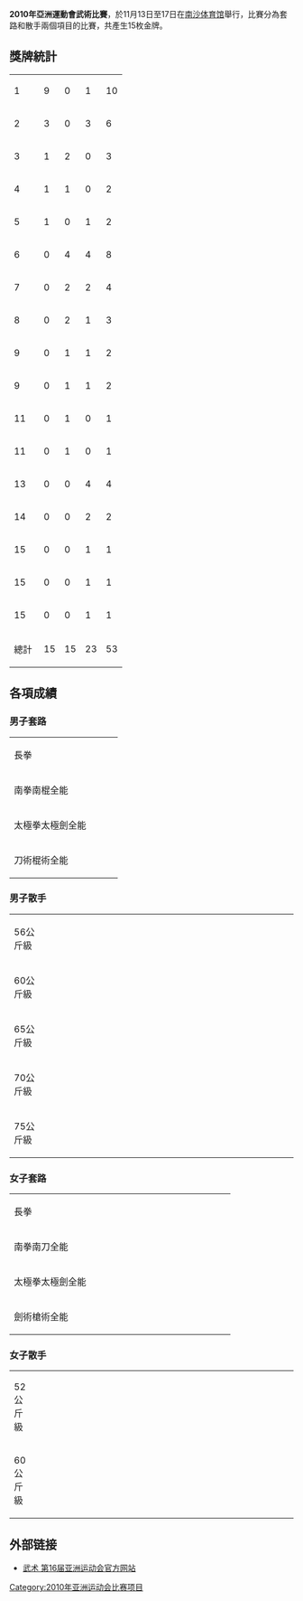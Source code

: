 '''2010年亞洲運動會武術比賽'''，於11月13日至17日在[[南沙体育馆|南沙体育馆]]舉行，比賽分為套路和散手兩個項目的比賽，共產生15枚金牌。

== 獎牌統計 ==
{| {{RankedMedalTable|class=wikitable sortable}}
|-
| 1 ||align=left| {{flagIOC2team|CHN|2010年亞洲運動會}} || 9 || 0 || 1 || 10
|-
| 2 ||align=left| {{flagIOC2team|IRI|2010年亞洲運動會}} || 3 || 0 || 3 || 6
|-
| 3 ||align=left| {{flagIOC2team|HKG|2010年亞洲運動會}} || 1 || 2 || 0 || 3
|-
| 4 ||align=left| {{flagIOC2team|MAC|2010年亞洲運動會}} || 1 || 1 || 0 || 2
|-
| 5 ||align=left| {{flagIOC2team|MAS|2010年亞洲運動會}} || 1 || 0 || 1 || 2
|-
| 6 ||align=left| {{flagIOC2team|VIE|2010年亞洲運動會}} || 0 || 4 || 4 || 8
|-
| 7 ||align=left| {{flagIOC2team|KOR|2010年亞洲運動會}} || 0 || 2 || 2 || 4
|-
| 8 ||align=left| {{flagIOC2team|JPN|2010年亞洲運動會}} || 0 || 2 || 1 || 3
|-
| 9 ||align=left| {{flagIOC2team|INA|2010年亞洲運動會}} || 0 || 1 || 1 || 2
|-
| 9 ||align=left| {{flagIOC2team|IND|2010年亞洲運動會}} || 0 || 1 || 1 || 2
|-
| 11 ||align=left| {{flagIOC2team|MYA|2010年亞洲運動會}} || 0 || 1 || 0 || 1
|-
| 11 ||align=left| {{flagIOC2team|PAK|2010年亞洲運動會}} || 0 || 1 || 0 || 1
|-
| 13 ||align=left| {{flagIOC2team|TPE|2010年亞洲運動會}} || 0 || 0 || 4 || 4
|-
| 14 ||align=left| {{flagIOC2team|LAO|2010年亞洲運動會}} || 0 || 0 || 2 || 2
|-
| 15 ||align=left| {{flagIOC2team|MGL|2010年亞洲運動會}} || 0 || 0 || 1 || 1
|-
| 15 ||align=left| {{flagIOC2team|PHI|2010年亞洲運動會}} || 0 || 0 || 1 || 1
|-
| 15 ||align=left| {{flagIOC2team|THA|2010年亞洲運動會}} || 0 || 0 || 1 || 1
|- class="sortbottom"
!colspan=2| 總計 || 15 || 15 || 23 || 53
|}

== 各項成績 ==
=== 男子套路 ===
{| {{MedalistTable|type=項目|columns=1|labelwidth=180px|style=font-size:small;}}
|-
|長拳
| {{flagIOC2athlete|[[袁晓超|袁晓超]]|CHN|2010年亞洲運動會}}
| {{flagIOC2athlete|[[市來崎大佑|市來崎大佑]]|JPN|2010年亞洲運動會}}
| {{flagIOC2athlete|[[伊赫桑·佩甘巴里|伊赫桑·佩甘巴里]]|IRI|2010年亞洲運動會}}
|-
|南拳南棍全能
| {{flagIOC2athlete|[[黄光源|黄光源]]|CHN|2010年亞洲運動會}}
| {{flagIOC2athlete|[[贺敬德|贺敬德]]|HKG|2010年亞洲運動會}}
| {{flagIOC2athlete|[[范国庆|范国庆]]|VIE|2010年亞洲運動會}}
|-
|太極拳太極劍全能
| {{flagIOC2athlete|[[吴雅楠|吴雅楠]]|CHN|2010年亞洲運動會}}
| {{flagIOC2athlete|[[阮青松|阮青松]]|VIE|2010年亞洲運動會}}
| {{flagIOC2athlete|[[萧詠日|萧詠日]]|TPE|2010年亞洲運動會}}
|-
|刀術棍術全能
| {{flagIOC2athlete|[[賈瑞_(武術運動員)|賈瑞]]|MAC|2010年亞洲運動會}}
| {{flagIOC2athlete|[[李钟赞|李钟赞]]|KOR|2010年亞洲運動會}}
| {{flagIOC2athlete|[[阮孟权|阮孟权]]|VIE|2010年亞洲運動會}}
|}

=== 男子散手 ===
{| {{MedalistTable|type=項目|columns=1|labelwidth=180px|style=font-size:small;}}
|-
|56公斤級
| {{flagIOC2athlete|[[李新杰|李新杰]]|CHN|2010年亞洲運動會}}
| {{flagIOC2athlete|[[潘文厚|潘文厚]]|VIE|2010年亞洲運動會}}
| {{flagIOC2athlete|[[波赛·阿派拉|波赛·阿派拉]]|LAO|2010年亞洲運動會}}<br />
{{flagIOC2athlete|[[宽云·参拉|宽云·参拉]]|THA|2010年亞洲運動會}}
|-
|60公斤級
| width="200px"| {{flagIOC2athlete|[[穆赫辛·穆罕默德-赛义菲|穆赫辛·穆罕默德-赛义菲]]|IRI|2010年亞洲運動會}}
| {{flagIOC2athlete|[[金俊烈|金俊烈]]|KOR|2010年亞洲運動會}}
| width="200px"| {{flagIOC2athlete|[[比莫尔吉特·辛格·马扬格兰巴姆|比莫尔吉特·辛格·马扬格兰巴姆]]|IND|2010年亞洲運動會}}<br />
{{flagIOC2athlete|[[阮明聪|阮明聪]]|VIE|2010年亞洲運動會}}
|-
|65公斤級
| {{flagIOC2athlete|[[张军勇|张军勇]]|CHN|2010年亞洲運動會}}
| {{flagIOC2athlete|[[阮文俊|阮文俊]]|VIE|2010年亞洲運動會}}
| width="200px"| {{flagIOC2athlete|[[马克·埃迪瓦|马克·埃迪瓦]]|PHI|2010年亞洲運動會}}<br />
{{flagIOC2athlete|[[玄昶浩|玄昶浩]]|KOR|2010年亞洲運動會}}
|-
|70公斤級
| {{flagIOC2athlete|[[张勇|张勇]]|CHN|2010年亞洲運動會}}
| {{flagIOC2athlete|[[蔡良蝉|蔡良蝉]]|MAC|2010年亞洲運動會}}
| width="200px"| {{flagIOC2athlete|[[萨贾德·阿巴西-阿米尔|萨贾德·阿巴西-阿米尔]]|IRI|2010年亞洲運動會}}<br />
{{flagIOC2athlete|[[王庭庆|王庭庆]]|VIE|2010年亞洲運動會}}
|-
|75公斤級
| width="200px"| {{flagIOC2athlete|[[哈米德-礼萨·戈利普尔|哈米德-礼萨·戈利普尔]]|IRI|2010年亞洲運動會}}
| {{flagIOC2athlete|[[伊贾兹·艾哈迈德|伊贾兹·艾哈迈德]]|PAK|2010年亞洲運動會}}
| width="200px"| {{flagIOC2athlete|[[包勒德巴特尔·纳达木|包勒德巴特尔·纳达木]]|MGL|2010年亞洲運動會}}<br />
{{flagIOC2athlete|[[姜春鹏|姜春鹏]]|CHN|2010年亞洲運動會}}
|}

=== 女子套路 ===
{| {{MedalistTable|type=項目|columns=1|labelwidth=180px|style=font-size:small;}}
|-
|長拳
| {{flagIOC2athlete|[[耿晓灵|耿晓灵]]|HKG|2010年亞洲運動會}} 
| {{flagIOC2athlete|[[珊迪吴|珊迪吴]]|MYA|2010年亞洲運動會}} 
| {{flagIOC2athlete|[[陈慧嘉|陈慧嘉]]|INA|2010年亞洲運動會}}<br />
{{flagIOC2athlete|[[平岡友希|平岡友希]]|JPN|2010年亞洲運動會}} 
|-
|南拳南刀全能
| {{flagIOC2athlete|[[林凡_(武术运动员)|林凡]]|CHN|2010年亞洲運動會}} 
| width="200px"| {{flagIOC2athlete|[[伊瓦娜·阿德利婭·伊爾曼托|伊瓦娜·阿德利婭·伊爾曼托]]|INA|2010年亞洲運動會}} 
| {{flagIOC2athlete|[[戴巧玄|戴巧玄]]|MAS|2010年亞洲運動會}} 
|-
|太極拳太極劍全能
| {{flagIOC2athlete|[[蔡奉芸|蔡奉芸]]|MAS|2010年亞洲運動會}} 
| {{flagIOC2athlete|[[宮岡愛|宮岡愛]]|JPN|2010年亞洲運動會}} 
| {{flagIOC2athlete|[[温青倪|温青倪]]|TPE|2010年亞洲運動會}} 
|-
|劍術槍術全能
| {{flagIOC2athlete|[[阚文聪|阚文聪]]|CHN|2010年亞洲運動會}} 
| {{flagIOC2athlete|[[郑天慧|郑天慧]]|HKG|2010年亞洲運動會}} 
| {{flagIOC2athlete|[[李汶容|李汶容]]|TPE|2010年亞洲運動會}} 
|}

=== 女子散手 ===
{| {{MedalistTable|type=項目|columns=1|labelwidth=180px|style=font-size:small;}}
|-
|52公斤級
| {{flagIOC2athlete|[[鄂美蝶|鄂美蝶]]|CHN|2010年亞洲運動會}}
| {{flagIOC2athlete|[[阮氏碧|阮氏碧]]|VIE|2010年亞洲運動會}}
| width="200px"| {{flagIOC2athlete|[[李贞熙|李贞熙]]|KOR|2010年亞洲運動會}}<br />
{{flagIOC2athlete|[[伊拉希·曼苏里扬-萨米鲁米|伊拉希·曼苏里扬-萨米鲁米]]|IRI|2010年亞洲運動會}}
|-
|60公斤級
| width="200px"| {{flagIOC2athlete|[[哈迪杰·阿扎德普尔|哈迪杰·阿扎德普尔]]|IRI|2010年亞洲運動會}}
| width="200px"| {{flagIOC2athlete|[[桑迪亚拉妮·黛维·旺格凯姆|桑迪亚拉妮·黛维·旺格凯姆]]|IND|2010年亞洲運動會}}
| {{flagIOC2athlete|[[巴蕾·巴坎|巴蕾·巴坎]]|LAO|2010年亞洲運動會}}<br />
{{flagIOC2athlete|[[吴姿宜|吴姿宜]]|TPE|2010年亞洲運動會}}
|}

== 外部链接 ==
*[http://www.gz2010.cn/08/0304/16/4673TO7800780015.html 武术 第16届亚洲运动会官方网站]{{Wayback|url=http://www.gz2010.cn/08/0304/16/4673TO7800780015.html |date=20190620052931 }}

{{2010年亚洲运动会项目}}
{{亞洲運動會武術比賽}}
[[Category:2010年亚洲运动会比赛项目|Category:2010年亚洲运动会比赛项目]]